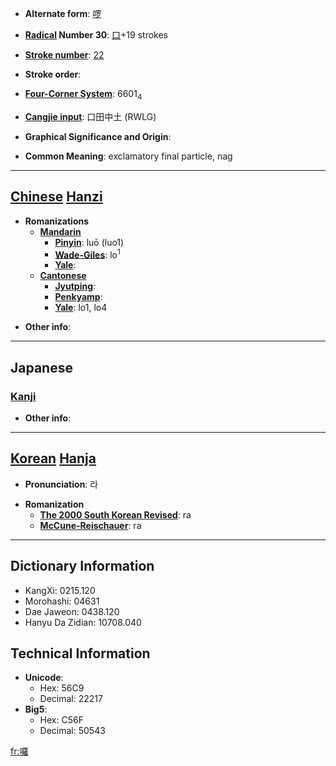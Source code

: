 * '''Alternate form''': [[啰]]

* '''[[Wiktionary:Chinese radical index| Radical]] Number 30''': [[Wiktionary:Chinese radical index 口|口]]+19 strokes

* '''[[Wiktionary:Chinese total strokes index|Stroke number]]''': [[Wiktionary:Chinese total strokes index 22|22]]

* '''Stroke order''': 

* '''[[Wiktionary:Chinese four corner index|Four-Corner System]]''': 6601<sub>4</sub>

* '''[[Wiktionary:Chinese Cangjie index|Cangjie input]]''': 口田中土 (RWLG)

* '''Graphical Significance and Origin''': 

* '''Common Meaning''': exclamatory final particle, nag

----

== [[Chinese]] [[Hanzi]] ==

* '''Romanizations'''
** '''[[Mandarin]]'''
*** '''[[Pinyin]]''': luō (luo1)
*** '''[[Wade-Giles]]''': lo<sup>1</sup>
*** '''[[Yale]]''': 
** '''[[Cantonese]]'''
*** '''[[Jyutping]]''':
*** '''[[Penkyamp]]''': 
*** '''[[Yale]]''': lo1, lo4

* '''Other info''': 

----

==Japanese==
===[[Kanji]]===
{{kanji|on readings=[[ら]] (ra)
|kun readings=[[こえ]] (koe)
}}

* '''Other info''':  

----

== [[Korean]] [[Hanja]] ==

* '''Pronunciation''': 라

* '''Romanization'''
** '''[[The 2000 South Korean Revised Romanization|The 2000 South Korean Revised]]''': ra
** '''[[McCune-Reischauer]]''': ra

----

== Dictionary Information ==

* KangXi: 0215.120
* Morohashi: 04631
* Dae Jaweon: 0438.120
* Hanyu Da Zidian: 10708.040

== Technical Information ==

* '''Unicode''':
** Hex: 56C9
** Decimal: 22217
* '''Big5''':
** Hex: C56F
** Decimal: 50543

[[fr:囉]]